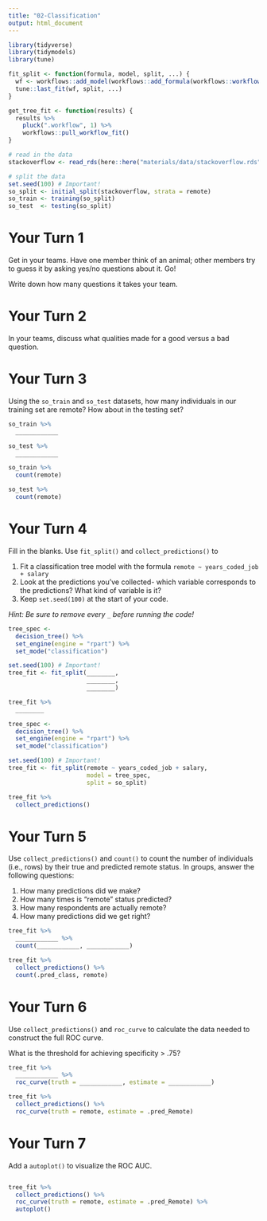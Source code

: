 ```yaml
---
title: "02-Classification"
output: html_document
---
```


```r
library(tidyverse)
library(tidymodels)
library(tune)

fit_split <- function(formula, model, split, ...) {
  wf <- workflows::add_model(workflows::add_formula(workflows::workflow(), formula, blueprint = hardhat::default_formula_blueprint(indicators = FALSE)), model)
  tune::last_fit(wf, split, ...)
}

get_tree_fit <- function(results) {
  results %>% 
    pluck(".workflow", 1) %>% 
    workflows::pull_workflow_fit() 
}
```


```r
# read in the data
stackoverflow <- read_rds(here::here("materials/data/stackoverflow.rds"))

# split the data
set.seed(100) # Important!
so_split <- initial_split(stackoverflow, strata = remote)
so_train <- training(so_split)
so_test  <- testing(so_split)
```

# Your Turn 1

Get in your teams. Have one member think of an animal; other members try to guess it by asking yes/no questions about it. Go!

Write down how many questions it takes your team.

# Your Turn 2

In your teams, discuss what qualities made for a good versus a bad question.

# Your Turn 3

Using the `so_train` and `so_test` datasets, how many individuals in our training set are remote? How about in the testing set?

```r
so_train %>% 
  ____________

so_test %>% 
  ____________
```

```r
so_train %>% 
  count(remote)

so_test %>% 
  count(remote)
```

# Your Turn 4

Fill in the blanks. Use `fit_split()` and `collect_predictions()` to

1. Fit a classification tree model with the formula `remote ~ years_coded_job + salary`
2. Look at the predictions you've collected- which variable corresponds to the predictions? What kind of variable is it?
3. Keep `set.seed(100)` at the start of your code.  

*Hint: Be sure to remove every `_` before running the code!*

```r
tree_spec <- 
  decision_tree() %>%          
  set_engine(engine = "rpart") %>% 
  set_mode("classification")

set.seed(100) # Important!
tree_fit <- fit_split(________, 
                      ________, 
                      ________) 

tree_fit %>%   
  ________
```

```r
tree_spec <- 
  decision_tree() %>%          
  set_engine(engine = "rpart") %>% 
  set_mode("classification")

set.seed(100) # Important!
tree_fit <- fit_split(remote ~ years_coded_job + salary, 
                      model = tree_spec, 
                      split = so_split) 

tree_fit %>%   
  collect_predictions()
```

# Your Turn 5

Use `collect_predictions()` and `count()` to count the number of individuals (i.e., rows) by their true and predicted remote status. In groups, answer the following questions:

1. How many predictions did we make?
2. How many times is "remote" status predicted?
3. How many respondents are actually remote?
4. How many predictions did we get right?

```r
tree_fit %>%   
  ____________ %>% 
  count(____________, ____________)
```

```r
tree_fit %>%   
  collect_predictions() %>% 
  count(.pred_class, remote)
```

# Your Turn 6

Use `collect_predictions()` and `roc_curve` to calculate the data needed to construct the full ROC curve.

What is the threshold for achieving specificity > .75?

```r
tree_fit %>%   
  ____________ %>% 
  roc_curve(truth = ____________, estimate = ____________)
```

```r
tree_fit %>%   
  collect_predictions() %>% 
  roc_curve(truth = remote, estimate = .pred_Remote)
```


# Your Turn 7

Add a `autoplot()` to visualize the ROC AUC.

```r

```

```r
tree_fit %>%   
  collect_predictions() %>% 
  roc_curve(truth = remote, estimate = .pred_Remote) %>% 
  autoplot()
```






